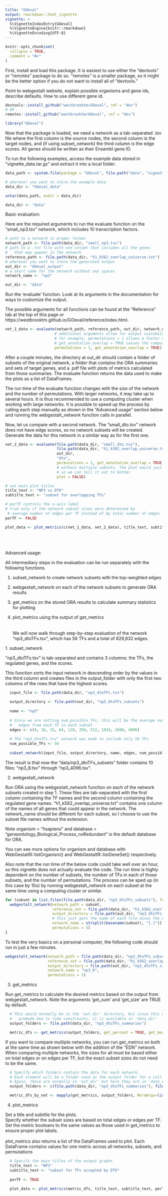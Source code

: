 ```yaml
---
title: "GOeval"
output: rmarkdown::html_vignette
vignette: >
  %\VignetteIndexEntry{GOeval}
  %\VignetteEngine{knitr::rmarkdown}
  %\VignetteEncoding{UTF-8}
---
```


```r
knitr::opts_chunk$set(
  collapse = TRUE,
  comment = "#>"
)
```

First, install and load this package. It is easiest to use either the "devtools" or "remotes" package to do so. "remotes" is a smaller package, so it might be the better option if you do not want to install all of "devtools."

Point to webgestalt website, explain possible organisms and gene ids, describe defaults. How to use different gene id.

```r
devtools::install_github("westbrooktm/GOeval", ref = "dev")
# OR
remotes::install_github("westbrooktm/GOeval", ref = "dev")
```

```r
library("GOeval")
```

Now that the package is loaded, we need a network as a tab-separated .tsv file where the first column is the source nodes, the second column is the target nodes, and (if using subset_network) the third column is the edge scores. All genes should be written as their Ensembl gene ID.

To run the following examples, access the example data stored in "vignette_data.tar.gz" and extract it into a local folder.

```r
data_path <- system.file(package = "GOeval", file.path("data", "vignette_data.tar.gz"))

# wherever you want to store the example data
data_dir <- "GOeval_data"

untar(data_path, exdir = data_dir)
```

```r
data_dir <- "data"
```

Basic evaluation:

Here are the required arguments to run the evaluate function on the "small_np3.tsv" network, which includes 10 transcription factors.

```r
# path to a network in proper format
network_path <- file.path(data_dir, "small_np3.tsv")
# path to a .txt file with one column that includes all the genes
#   that may appear in the network
reference_path <- file.path(data_dir, "h1_k562_overlap_universe.txt")
# wherever you want to store the generated output
out_dir <- "GOeval_output"
# a short name for the network without any spaces
network_name <- "np3"
```

```r
out_dir <- "data"
```

Run the 'evaluate' function. Look at its arguments in the documentation for ways to customize the output.

The possible arguments for all functions can be found at the "Reference" tab at the top of this page or https://westbrooktm.github.io/GOeval/reference/index.html.

```r
net_1_data <- evaluate(network_path, reference_path, out_dir, network_name,
                      # additional arguments allow for output customization
                      # for example, permutations = 1 allows a faster run time than the default 3
                      # get_annotation_overlap = TRUE causes the computation of the annotation_overlap metric
                      permutations = 1, get_annotation_overlap = TRUE)
```

After a couple minutes, the directory at out_dir should contain a folder of subsets of the original network, a folder that contains the ORA summaries and sets of target genes, and a .pdf file with plots of metrics calculated from those summaries. The evaluate function returns the data used to make the plots as a list of DataFrames.

The run time of the evaluate function changes with the size of the network and the number of permutations. With larger networks, it may take up to several hours. It is thus recommended to use a computing cluster when working with large networks. It is possible to speed up the process by calling each step manually as shown in the "Advanced usage" section below and running the webgestalt_network function calls in parallel.

Now, let us compare with a second network. The "small_dto.tsv" network does not have edge scores, so no network subsets will be created. Generate the data for this network in a similar way as for the first one.

```r
net_2_data <- evaluate(file.path(data_dir, "small_dto.tsv"),
                       file.path(data_dir, "h1_k562_overlap_universe.txt"),
                       out_dir,
                       "dto",
                       permutations = 1, get_annotation_overlap = TRUE,
                       # without multiple subsets, the plot would just be one dot
                       # so we can tell it not to bother
                       plot = FALSE)
```

```r
# set main plot titles
title_text <- "NP3 vs DTO"
subtitle_text <- "subset for overlapping TFs"

# perTF controls the x-axis label
# true only if the network subset sizes were determined by
 # average number of edges per TF instead of by total number of edges
perTF <- FALSE

plot_data <- plot_metrics(c(net_1_data, net_2_data), title_text, subtitle_text, perTF, annotation_overlap = TRUE)
```


\
\
\
Advanced usage:

All intermediary steps in the evaluation can be run separately with the following functions.

1. subset_network to create network subsets with the top-weighted edges

2. webgestalt_network on each of the network subsets to generate ORA results

3. get_metrics on the stored ORA results to calculate summary statistics for plotting

4. plot_metrics using the output of get_metrics
\
\
\
We will now walk through step-by-step evaluation of the network "np3_dtoTFs.tsv", which has 56 TFs and a total of 629,832 edges.

1\. subset_network

"np3_dtoTFs.tsv" is tab-separated and contains 3 columns: the TFs, the regulated genes, and the scores.

This function sorts the input network in descending order by the values in the third column and creates files in the output_folder with only the first two columns of the rows that have the highest scores.

```r
  input_file <- file.path(data_dir, "np3_dtoTFs.tsv")
  
  output_directory <- file.path(out_dir, "np3_dtoTFs_subsets")
  
  name <- "np3"
  
  # Since we are setting num_possible_TFs, this will be the average number of
  #   edges from each TF in each subset.
  edges <- c(8, 16, 32, 64, 128, 256, 512, 1024, 2048, 4096)
  
  # The "np3_dtoTFs.tsv" network was made to include only 56 TFs.
  num_possible_TFs <- 56
  
  subset_network(input_file, output_directory, name, edges, num_possible_TFs)
```

The result is that now the "data/np3_dtoTFs_subsets" folder contains 10 files: "np3_8.tsv" through "np3_4096.tsv".

2. webgestalt_network

Run ORA using the webgestalt_network function on each of the network subsets created in step 1.
These files are tab-separated with the first column containing the TF names and the second column containing the regulated gene names. 
"h1_k562_overlap_universe.txt" contains one column of the names of all genes that could appear in the network.
The network_name should be different for each subset, so I choose to use the subset file names without the extension.

Note organism = "hsapiens" and database = "geneontology_Biological_Process_noRedundant" is the default database for ORA.

You can see more options for organism and database with WebGestaltR::listOrganism() and WebGestaltR::listGeneSet() respectively.

Also note that the run time of the below code could take well over an hour, so this vignette does not actually evaluate the code. The run time is highly dependent on the number of subsets, the number of TFs in each of those subsets, and the number of permutations. The process can be sped up (in this case by 10x) by running webgestalt_network on each subset at the same time using a computing cluster or similar.

```r
for (subset in list.files(file.path(data_dir, "np3_dtoTFs_subsets"), full.names = TRUE)) {
  webgestalt_network(network_path = subset,
                     reference_set = file.path(data_dir, "h1_k562_overlap_universe.txt"),
                     output_directory = file.path(out_dir, "np3_dtoTFs_summaries"),
                     # this just gets the name of each file minus the extension
                     network_name = strsplit(basename(subset), "[.]")[[1]][1],
                     permutations = 3)
}
```

To test the very basics on a personal computer, the following code should run in just a few minutes.

```r
webgestalt_network(network_path = file.path(data_dir, "np3_dtoTFs_subsets", "np3_8.tsv"),
                   reference_set = file.path(data_dir, "h1_k562_overlap_universe.txt"),
                   output_directory = file.path(out_dir, "np3_dtoTFs_single_permutation"),
                   network_name = "np3_8",
                   permutations = 1)
```

3. get_metrics

Run get_metrics to calculate the desired metrics based on the output from webgestalt_network. Note the arguments 'get_sum' and 'get_size' are TRUE by default.

```r
  # This would normally be in the 'out_dir' directory, but since this data was
  #   premade due to time constraints, it is available in 'data_dir'
  output_folders <- file.path(data_dir, "np3_dtoTFs_summaries")

  metric_dfs <- get_metrics(output_folders, get_percent = TRUE, get_mean = TRUE, get_median = TRUE, get_annotation_overlap = TRUE, parallel = FALSE)
```

If you want to compare multiple networks, you can run get_metrics on both at the same time as shown below with the addition of the "EDN" network. When comparing multiple networks, the sizes for all must be based either on total edges or on edges per TF, but the exact subset sizes do not need to be the same.

```r
  # Specify which folders contain the data for each network.
  # Each element will be a folder used as the output folder for a call to webgestalt_network.
  # Again, these are normally in 'out_dir' but here they are in 'data_dir' for convenience
  output_folders <- c(file.path(data_dir, "np3_dtoTFs_summaries"), file.path(data_dir, "EDN_summaries"))

  metric_dfs_by_net <- mapply(get_metrics, output_folders, MoreArgs=list(get_percent = TRUE, get_mean = TRUE, get_median = TRUE, get_annotation_overlap = TRUE, parallel = FALSE), SIMPLIFY = FALSE)
```

4. plot_metrics

Set a title and subtitle for the plots.\
Specify whether the subset sizes are based on total edges or edges per TF.\
Set the metric booleans to the same values as those used in get_metrics to ensure proper plot labels.\
\
plot_metrics also returns a list of the DataFrames used to plot. Each DataFrame contains values for one metric across all networks, subsets, and permutations

```r
  # Specify the main titles of the output graphs
  title_text <- "NP3"
  subtitle_text <- "subset for TFs accepted by DTO"
  
  perTF <- TRUE
  
  plot_data <- plot_metrics(metric_dfs, title_text, subtitle_text, perTF, percent = TRUE, mean = TRUE, median = TRUE, annotation_overlap = TRUE)
```
